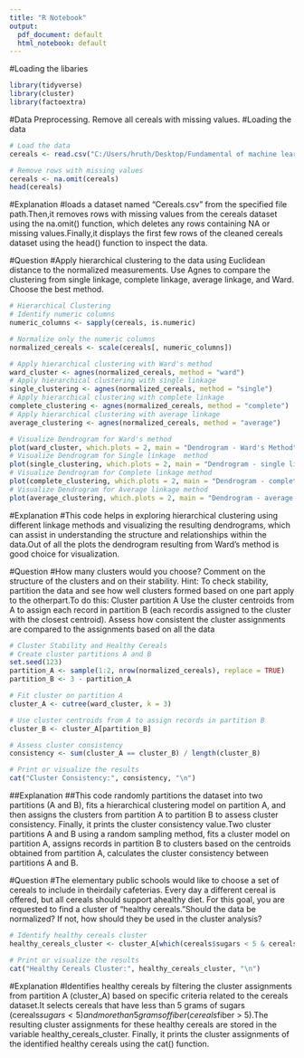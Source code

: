 ---
title: "R Notebook"
output:
  pdf_document: default
  html_notebook: default
---


#Loading the libaries
```{r}
library(tidyverse)
library(cluster)
library(factoextra)
```


#Data Preprocessing. Remove all cereals with missing values.
#Loading the data
```{r}
# Load the data
cereals <- read.csv("C:/Users/hruth/Desktop/Fundamental of machine learning/Assignment 5/Cereals.csv")

# Remove rows with missing values
cereals <- na.omit(cereals)
head(cereals)
```
#Explanation
#loads a dataset named "Cereals.csv" from the specified file path.Then,it removes rows with missing values from the cereals dataset using the na.omit() function, which deletes any rows containing NA or missing values.Finally,it displays the first few rows of the cleaned cereals dataset using the head() function to inspect the data.

#Question 
#Apply hierarchical clustering to the data using Euclidean distance to the normalized measurements. Use Agnes to compare the clustering from single linkage, complete linkage, average linkage, and Ward. Choose the best method.
```{r}
# Hierarchical Clustering
# Identify numeric columns
numeric_columns <- sapply(cereals, is.numeric)

# Normalize only the numeric columns
normalized_cereals <- scale(cereals[, numeric_columns])

# Apply hierarchical clustering with Ward's method
ward_cluster <- agnes(normalized_cereals, method = "ward")
# Apply hierarchical clustering with single linkage
single_clustering <- agnes(normalized_cereals, method = "single")
# Apply hierarchical clustering with complete linkage
complete_clustering <- agnes(normalized_cereals, method = "complete")
# Apply hierarchical clustering with average linkage
average_clustering <- agnes(normalized_cereals, method = "average")

# Visualize Dendrogram for Ward's method
plot(ward_cluster, which.plots = 2, main = "Dendrogram - Ward's Method")
# Visualize Dendrogram for Single linkage  method
plot(single_clustering, which.plots = 2, main = "Dendrogram - single linkage Method")
# Visualize Dendrogram for Complete linkage method
plot(complete_clustering, which.plots = 2, main = "Dendrogram - complete linkage Method")
# Visualize Dendrogram for Average linkage method
plot(average_clustering, which.plots = 2, main = "Dendrogram - average Method")

```
#Explanation
#This code helps in exploring hierarchical clustering using different linkage methods and visualizing the resulting dendrograms, which can assist in understanding the structure and relationships within the data.Out of all the plots the dendrogram resulting from Ward's method is good choice for visualization.



#Question 
#How many clusters would you choose? Comment on the structure of the clusters and on their stability. Hint: To check stability, partition the data and see how well clusters formed based on one part apply to the otherpart.To do this: Cluster partition A Use the cluster centroids from A to assign each record in partition B (each recordis assigned to the cluster with the closest centroid). Assess how consistent the cluster assignments are compared to the assignments based on all the data
```{r}
# Cluster Stability and Healthy Cereals
# Create cluster partitions A and B
set.seed(123)
partition_A <- sample(1:2, nrow(normalized_cereals), replace = TRUE)
partition_B <- 3 - partition_A

# Fit cluster on partition A
cluster_A <- cutree(ward_cluster, k = 3)

# Use cluster centroids from A to assign records in partition B
cluster_B <- cluster_A[partition_B]

# Assess cluster consistency
consistency <- sum(cluster_A == cluster_B) / length(cluster_B)

# Print or visualize the results
cat("Cluster Consistency:", consistency, "\n")
```
##Explanation
##This code randomly partitions the dataset into two partitions (A and B), fits a hierarchical clustering model on partition A, and then assigns the clusters from partition A to partition B to assess cluster consistency. Finally, it prints the cluster consistency value.Two cluster partitions A and B using a random sampling method, fits a cluster model on partition A, assigns records in partition B to clusters based on the centroids obtained from partition A, calculates the cluster consistency between partitions A and B.


#Question
#The elementary public schools would like to choose a set of cereals to include in theirdaily cafeterias. Every day a different cereal is offered, but all cereals should support ahealthy diet. For this goal, you are requested to find a cluster of “healthy cereals.”Should the data be normalized? If not, how should they be used in the cluster analysis?
```{r}
# Identify healthy cereals cluster
healthy_cereals_cluster <- cluster_A[which(cereals$sugars < 5 & cereals$fiber > 5)]

# Print or visualize the results
cat("Healthy Cereals Cluster:", healthy_cereals_cluster, "\n")

```
#Explanation
#Identifies healthy cereals by filtering the cluster assignments from partition A (cluster_A) based on specific criteria related to the cereals dataset.It selects cereals that have less than 5 grams of sugars (cereals$sugars < 5) and more than 5 grams of fiber (cereals$fiber > 5).The resulting cluster assignments for these healthy cereals are stored in the variable healthy_cereals_cluster. Finally, it prints the cluster assignments of the identified healthy cereals using the cat() function.
